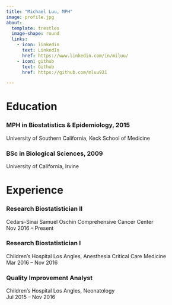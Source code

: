 ```yaml
---
title: "Michael Luu, MPH"
image: profile.jpg
about:
  template: trestles
  image-shape: round
  links:
    - icon: linkedin
      text: LinkedIn
      href: https://www.linkedin.com/in/miluu/
    - icon: github
      text: Github
      href: https://github.com/mluu921

---
```


# Education

### MPH in Biostatistics & Epidemiology, 2015

University of Southern California, Keck School of Medicine

### BSc in Biological Sciences, 2009

University of California, Irvine

# Experience

### Research Biostatistician II

| Cedars-Sinai Samuel Oschin Comprehensive Cancer Center
| Nov 2016 -- Present

### Research Biostatistician I

| Children's Hospital Los Angles, Anesthesia Critical Care Medicine
| Mar 2016 -- Nov 2016

### Quality Improvement Analyst

| Children's Hospital Los Angles, Neonatology
| Jul 2015 -- Nov 2016

